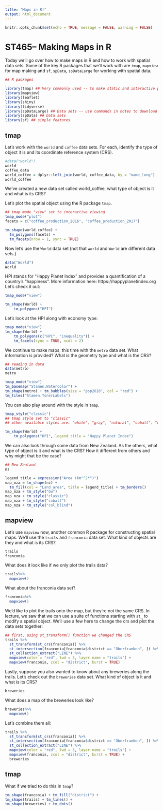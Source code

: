 ```yaml
---
title: "Maps in R!"
output: html_document
---
```


```r
knitr::opts_chunk$set(echo = TRUE, message = FALSE, warning = FALSE)
```

# ST465-- Making Maps in R

Today we'll go over how to make maps in R and how to work with spatial data sets. Some of the key R packages that we'll work with are `tmap`, `mapview` for map making and `sf`, `spData`, `spDataLarge` for working with spatial data.

```r
## R packages 

library(tmap) ## Very commonly used -- to make static and interactive plots
library(mapview)
library(leaflet)
library(shiny)
library(tidyverse)
library(spDataLarge) ## Data sets -- use commands in notes to download
library(spData) ## Data sets
library(sf) ## simple features
```

## tmap 

Let's work with the `world` and `coffee` data sets. For each, identify the type of object it is and its coordinate reference system (CRS).

```r
#data("world")
world
coffee_data
world_coffee = dplyr::left_join(world, coffee_data, by = "name_long")
world_coffee
```

We've created a new data set called world_coffee, what type of object is it and what is its CRS? 

Let's plot the spatial object using the R package `tmap`.

```r
## tmap_mode "view" set to interactive viewing
tmap_mode("plot")
facets = c("coffee_production_2016", "coffee_production_2017")

tm_shape(world_coffee) + 
  tm_polygons(facets) + 
  tm_facets(nrow = 1, sync = TRUE)
```
Now let's use the `World` data set (not that `world` and `World` are different data sets.)

```r
data("World")
World 
```

HPI stands for "Happy Planet Index" and provides a quantification of a country's "happiness". More information here: https://happyplanetindex.org 
Let's check it out:

```r
tmap_mode("view")

tm_shape(World) +
    tm_polygons("HPI")

```
Let's look at the HPI along with economy type:

```r

tmap_mode("view")
tm_shape(World) +
    tm_polygons(c("HPI", "inequality")) +
    tm_facets(sync = TRUE, ncol = 2)

```
We continue to make maps, this time with the `metro` data set. What information is provided? What is the geometry type and what is the CRS?

```r
## reading in data
data(metro)
metro 
```

```r
tmap_mode("view")
tm_basemap("Stamen.Watercolor") +
tm_shape(metro) + tm_bubbles(size = "pop2020", col = "red") +
tm_tiles("Stamen.TonerLabels")

```

You can also play around with the style in `tmap`.

```r
tmap_style("classic")
## tmap style set to "classic"
## other available styles are: "white", "gray", "natural", "cobalt", "col_blind", "albatross", "beaver", "bw", "watercolor"

tm_shape(World) +
    tm_polygons("HPI", legend.title = "Happy Planet Index")

```

We can also look through some data from New Zealand. As the others, what type of object is it and what is the CRS? How it different from others and why might that be the case?

```r

## New Zealand
nz

```

```r

legend_title = expression("Area (km"^2*")")
map_nza = tm_shape(nz) +
  tm_fill(col = "Land_area", title = legend_title) + tm_borders()
map_nza + tm_style("bw")
map_nza + tm_style("classic")
map_nza + tm_style("cobalt")
map_nza + tm_style("col_blind")

```

## mapview

Let's use `mapview` now, another common R package for constructing spatial maps. We'll use the `trails` and `franconia` data set. What kind of objects are they and what is its CRS?

```r
trails 
franconia
```

What does it look like if we only plot the trails data?

```r
trails%>%
  mapview()
```

What about the franconia data set?

```r
franconia%>%
  mapview()
```
We'd like to plot the trails onto the map, but they're not the same CRS. In lecture, we saw that we can use a suite of functions starting with `st_` to modify a spatial object. We'll use a few here to change the crs and plot the data sets together:

```r

## first, using st_transform() function we changed the CRS 
trails %>%
  st_transform(st_crs(franconia)) %>%
  st_intersection(franconia[franconia$district == "Oberfranken", ]) %>%
  st_collection_extract("LINE") %>%
  mapview(color = "red", lwd = 3, layer.name = "trails") +
  mapview(franconia, zcol = "district", burst = TRUE) 
```

Lastly, suppose you also wanted to know about any breweries along the trails. Let's check out the `breweries` data set. What kind of object is it and what is its CRS?

```r
breweries
```

What does a map of the breweries look like? 

```r
breweries%>%
  mapview()
```
Let's combine them all: 

```r
trails %>%
  st_transform(st_crs(franconia)) %>%
  st_intersection(franconia[franconia$district == "Oberfranken", ]) %>%
  st_collection_extract("LINE") %>%
  mapview(color = "red", lwd = 3, layer.name = "trails") +
  mapview(franconia, zcol = "district", burst = TRUE) +
  breweries
```

## tmap 

What if we tried to do this in `tmap`?

```r
tm_shape(franconia) + tm_fill("district") + 
tm_shape(trails) + tm_lines() + 
tm_shape(breweries) + tm_dots()
```



